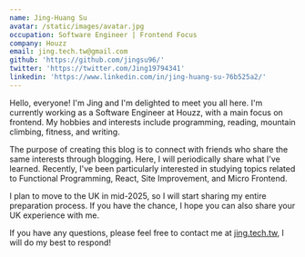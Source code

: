 ```yaml
---
name: Jing-Huang Su
avatar: /static/images/avatar.jpg
occupation: Software Engineer | Frontend Focus
company: Houzz
email: jing.tech.tw@gmail.com
github: 'https://github.com/jingsu96/'
twitter: 'https://twitter.com/Jing19794341'
linkedin: 'https://www.linkedin.com/in/jing-huang-su-76b525a2/'
---
```


Hello, everyone! I'm Jing and I'm delighted to meet you all here. I'm currently working as a Software Engineer at Houzz, with a main focus on frontend. My hobbies and interests include programming, reading, mountain climbing, fitness, and writing.

The purpose of creating this blog is to connect with friends who share the same interests through blogging. Here, I will periodically share what I've learned. Recently, I've been particularly interested in studying topics related to Functional Programming, React, Site Improvement, and Micro Frontend.

I plan to move to the UK in mid-2025, so I will start sharing my entire preparation process. If you have the chance, I hope you can also share your UK experience with me.

If you have any questions, please feel free to contact me at [jing.tech.tw](mailto://jing.tech.tw@gmail.com), I will do my best to respond!
